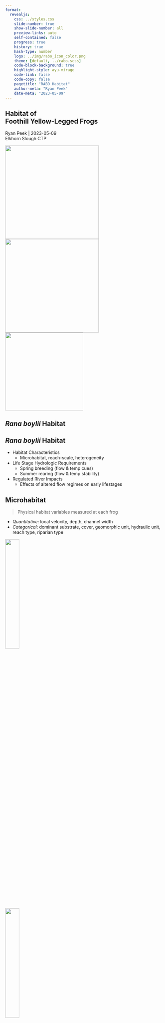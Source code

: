 ```yaml
---
format: 
  revealjs:
    css: ../styles.css
    slide-number: true
    show-slide-number: all
    preview-links: auto
    self-contained: false
    progress: true
    history: true
    hash-type: number
    logo: ../img/rabo_icon_color.png
    theme: [default, ../rabo.scss]
    code-block-background: true
    highlight-style: ayu-mirage
    code-link: false
    code-copy: false
    pagetitle: "RABO Habitat"
    author-meta: "Ryan Peek"
    date-meta: "2023-05-09"
---
```


::: {.my-title}
# [Habitat]{.blue} of <br />Foothill Yellow-Legged Frogs

::: {.my-grey}
[Ryan Peek | 2023-05-09]{}<br />
[Elkhorn Slough CTP]{}
:::

![](../img/hab_campck04_breeding.jpg){.br-100 .absolute top=300 bottom=0 left=0 width=300}
![](../img/hab_nfa_bar.jpg){.absolute top=300 bottom=0 left=370 width=300}
![](../img/hab_robbers_nfa.jpg){.br-100 .absolute bottom=0 top=300 left=740 width=250}

:::

## [*Rana boylii* Habitat]{.light-yellow} {background-image="../img/hab_nfy_bar.jpg" background-size="cover" background-position="center" background-color="#000000"}


## [*Rana boylii* Habitat]{.light-yellow} {background-image="../img/hab_nfy_bar.jpg" background-size="cover" background-position="center" background-color="#000000" background-opacity=50%}

::: {.incremental}
 - [Habitat Characteristics]{.f1}
    - Microhabitat, reach-scale, heterogeneity
 - [Life Stage Hydrologic Requirements]{.f1}
    - Spring breeding (flow & temp cues)
    - Summer rearing (flow & temp stability)
 - [Regulated River Impacts]{.f1}
    - Effects of altered flow regimes on early lifestages
:::

## Microhabitat

> Physical habitat variables measured at each frog

 - [*Quantitative*]{.purple}: local velocity, depth, channel width
 - [*Categorical*]{.purple}: dominant substrate, cover, geomorphic unit, hydraulic unit, reach type, riparian type

::: {.fragment}
![](../img/habitat_breeding_rabo.jpg){.absolute left=0 bottom=0 width=30%}

![](../img/hab_campck02.jpg){.absolute right=0 bottom=0 width=30%}
:::

## Microhabitat Associations 

:::{.incremental}
 - While RABO use a wide array of habitat, local hydraulic conditions are main physical control on breeding and rearing habitat
 - Egg and tadpoles are susceptible to scour / dessication from high velocities or stage drops
 - Predictability and variability (heterogeneity) are important
:::

## Habitat Suitability Criteria {.smaller}

::: {.columns .pv4}

::: {.column .pr4 width="40%" .incremental}

 - Use vs. Available habitat clearly shows preference for low-velocity/depth

 - 90% of eggs observed in Sierras were in shallow, sheltered waters (n=147) (Bondi et al. 2013)
    - < 0.67 m total depth
    - < 0.15 m/s velocity

:::

::: {.column .pr4 width="60%"}

::: {.r-stack .incremental}

::: {.fragment}
![Bondi et al. 2013](../img/bondi_et_al_2013_hsc_pts.jpg){fig-align="center"}
:::

::: {.fragment}
![](../img/bondi_et_al_2013_hsc_curves.jpg){fig-align="center"}
:::

:::
:::
:::

## Mesohabitat Use 

![](../img/breeding_habitat_diagram.png)

::: {.columns}

::: {.column .pr4 width="45%"}

**Low survival site** <br>(low *width:depth* ratio)

:::
::: {.column .pr4 width="10%"}
:::
::: {.column .pr4 width="45%"}

**High survival site** <br>(large *width:depth* ratio)

:::
:::

::: footer
Modified from S.Kupferberg, 1996
:::

## Reach Heterogeneity

::: {.columns}

::: {.column .pr4 width="45%"}

 - Compared 10 study reaches, Shannons Diversity Index key predictor of frog abundance (Yarnell 2008)
 - Habitat diversity within a reach matters

:::
::: {.column .pr4 width="55%"}
![Yarnell 2008](../img/yarnell_2008_shannons.png){fig-align="center"}
:::
:::

## River Network Heterogeneity {.smaller background-image="../img/azimuth_inset_map_nfamerican.png" background-size="cover" background-color="#000000"}

## Network Heterogeneity {.smaller background-image="../img/peek_2010_conf_fig.png" background-size="50%" background-position="right" background-color="#000000"}

::: {.columns}

::: {.column .f2 .pr4 width="45%" .incremental}

 - Not only does the diversity of habitats within a reach matter, but the location of the reach within the stream network matters. 
 - Frogs occur closer to confluences than random or “expected” (Peek 2010)
 - Confluences are known to have higher diversity of habitats and create refugia

:::

:::

::: notes

Frogs associate with stream reaches of greater physical habitat heterogeneity

Analysing the complexity of geomorphic units at the reach scale is appropriate for this species

:::

## Adult Habitat {.smaller}

::: {.incremental}

 - Most common along pool, glide, or riffles (Lind and Yarnell 2008, Bourque 2008, Haggarty 2006, Yarnell 2005, Van Wagner 1996, Lind 2005)
 - Near stream cover may include wide array from shoreline rocks (especially cobble), to leaf litter, or overhanging vegetation [e.g. Carex sp.] (Bourque 2008, Haggarty 2006, Yarnell 2005, Hayes and Jennings 1988, Van Wagner 1996)
 - Adults may prefer some riparian overhanging vegetation (e.g. Carex sp.) with moderate shade (Van Wagner 1996, Zweifel 1955, Moyle 1973, Hayes and Jennings 1988)

:::

<br>
[**So pretty much all the possibilities!**]{.tc .f1 .blue .fragment}

<!--

Post-metamorphic R. boylii remain in terrestrial riparian and riverine habitat adjacent to the wetted channel during the non-breeding season (Bourque 2008, Kupferberg 1996, Lind et al. 1996, Moyle 1973, Van Wagner 1996, Zweifel 1955). Rana boylii have been documented in a wide range of habitats, but all generally occur within a short distance of flowing water (see Bourque 2008) although differences appear to vary both regionally and seasonally (Bourque 2008, Haggarty 2006, Van Wagner 1996, Yarnell 2000, Yarnell 2005).
-->

::: footer
Habitat: Adults
:::

## 

::: {.columns .pv4}

::: {.column .pr4 width="50%"}
![](../img/hab_campck03.jpg)
:::

::: {.column .tr .pr4 width="50%" .incremental}
![](../img/hab_tuo.jpg)

:::
:::

::: fragment
 - Can use a very wide range of habitat
 - From small intermittent first order tribs to large rivers
:::

## Breeding Habitat {.smaller}

::: {.columns .pv4}
::: {.column width="70%" .incremental}

 - Note

 - Note

 - Note
 
:::

::: {.column .tc .pv5 width="30%"}

![](../img/rabo_egg_mass_gos22.jpg)

:::
:::

::: footer
Habitat: Breeding
:::

::: notes
Eggs Suitable Water Depths:
 - 10-13 cm (Fitch 1936)
 - 7-22 cm (Fuller and Lind 1992)
 - 4-43 cm (Kupferberg 1996 & 1997)
 - 6-28 cm (Van Wagner 1996)
 - 6-40 cm (Lind 2005)
 - Eggs: 90% found in 14-67 cm (Yarnell et al. 2011)

Early Stage Tadpoles (90% within): 1-54 cm, Late Stage Tadpoles (90% within): 1-51 cm (Yarnell et al. 2011)
 - Suitable Water Velocity:
 - 0.0-0.06 m/s (Fuller and Lind 1992)
 - 0.01-0.14 m/s (Kupferberg 1996 & 1997)
 - 0.0-0.03 m/s (Van Wagner 1996)
 - 0.00-0.21 m/s (Lind 2005)
 - 0.04-0.17 m/s (Wheeler and Welsh 2008)
 - Eggs: 90% found in 0.00-0.15 m/s (Yarnell et al. 2011)
 - Early Stage Tadpoles (90% within): 0.00-0.16 m/s, Late Stage Tadpoles (90% within): 0.00-0.12 m/s (Yarnell et al. 2011)
 - Critical velocities ranged from 0.01-0.04 m/s depending on developmental state, body size, and population of origin (Kupferberg et al. 2009c)
Substrate: most common – cobbles and boulders, "clean" (no algae/sediment) surface for egg attachment (Kupferberg 1996 & 1997, Van Wagner 1996, Lind 2005, Wheeler et al. 2003)

:::


## Rearing Habitat {.smaller}

::: {.columns .pv4}
::: {.column width="60%"}
-   This is a broad overview of the most current information about this **amazing** species

::: {.fragment .mt1}
-   We don't expect you all to be experts at the end, but rather, learn "[where to look...]{.b .blue}"
:::

::: {.fragment .mt1}
-   Through [lectures]{.b .blue} and [field time]{.b .green}, you will learn the life history, breeding ecology, and habitat use of this species
:::

::: {.fragment .mt1}
-   Field attendees will get direct [experience]{.b .green} doing surveys and evaluating habitat, as well as conducting egg mass surveys
:::

:::

::: {.column .tc .pv5 width="40%"}

![](../img/hab_tadpole.jpg)

:::
:::

::: footer
Habitat: Rearing
:::

## Overwintering Habitat {.smaller}

::: {.columns .pv4}
::: {.column width="70%" .incremental}
 
 - Very little data are available relating to overwintering habitat
 - Van Wagner (1996) observed *R. boylii* both in the water and along the stream-edge habitat beneath rocks, leaf litter, and Carex sp
 - Also found frogs appeared to be active whenever ambient conditions were favorable
 - Habitat use in large rivers may vary, juveniles & adults may move into smaller lateral tributaries to avoid risk of scouring (Kupferberg 1996)
 - Or move into adjacent terrestrial habitat to avoid winter flood events altogether.
 
:::
::: {.column .tc .pv4 width="30%"}
{{< li xtkehzkm trigger=loop delay=3000 colors=secondary:#2a76dd class=rc >}}
:::
:::

::: footer
Habitat: Overwintering
:::







